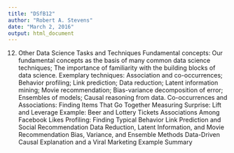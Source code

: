 ```yaml
---
title: "DSfB12"
author: "Robert A. Stevens"
date: "March 2, 2016"
output: html_document
---
```


12. Other Data Science Tasks and Techniques
Fundamental concepts: Our fundamental concepts as the basis of many common data science techniques; The importance of familiarity with the building blocks of data science.
Exemplary techniques: Association and co-occurrences; Behavior profiling; Link prediction; Data reduction; Latent information mining; Movie recommendation; Bias-variance decomposition of error; Ensembles of models; Causal reasoning from data.
Co-occurrences and Associations: Finding Items That Go Together
Measuring Surprise: Lift and Leverage
Example: Beer and Lottery Tickets
Associations Among Facebook Likes
Profiling: Finding Typical Behavior
Link Prediction and Social Recommendation
Data Reduction, Latent Information, and Movie Recommendation
Bias, Variance, and Ensemble Methods
Data-Driven Causal Explanation and a Viral Marketing Example
Summary
